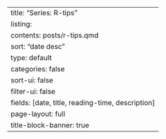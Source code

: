 ---
title: "Series: R-tips"
listing:
  contents: posts/r-tips.qmd
  sort: "date desc"
  type: default
  categories: false
  sort-ui: false
  filter-ui: false
  fields: [date, title, reading-time, description]
page-layout: full
title-block-banner: true
---